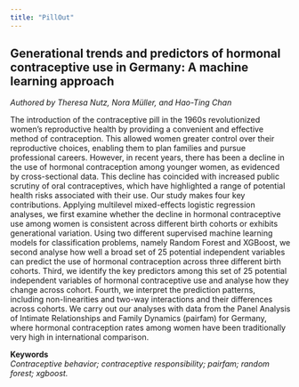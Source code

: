 ```yaml
---
title: "PillOut"
---
```


## Generational trends and predictors of hormonal contraceptive use in Germany: A machine learning approach

*Authored by Theresa Nutz, Nora Müller, and Hao-Ting Chan*

The introduction of the contraceptive pill in the 1960s revolutionized women's reproductive health by providing a convenient and effective method of contraception.
This allowed women greater control over their reproductive choices, enabling them to plan families and pursue professional careers.
However, in recent years, there has been a decline in the use of hormonal contraception among younger women, as evidenced by cross-sectional data.
This decline has coincided with increased public scrutiny of oral contraceptives, which have highlighted a range of potential health risks associated with their use.
Our study makes four key contributions.
Applying multilevel mixed-effects logistic regression analyses, we first examine whether the decline in hormonal contraceptive use among women is consistent across different birth cohorts or exhibits generational variation.
Using two different supervised machine learning models for classification problems, namely Random Forest and XGBoost, we second analyse how well a broad set of 25 potential independent variables can predict the use of hormonal contraception across three different birth cohorts.
Third, we identify the key predictors among this set of 25 potential independent variables of hormonal contraceptive use and analyse how they change across cohort.
Fourth, we interpret the prediction patterns, including non-linearities and two-way interactions and their differences across cohorts.
We carry out our analyses with data from the Panel Analysis of Intimate Relationships and Family Dynamics (pairfam) for Germany, where hormonal contraception rates among women have been traditionally very high in international comparison.

**Keywords**\
*Contraceptive behavior; contraceptive responsibility; pairfam; random forest; xgboost.*